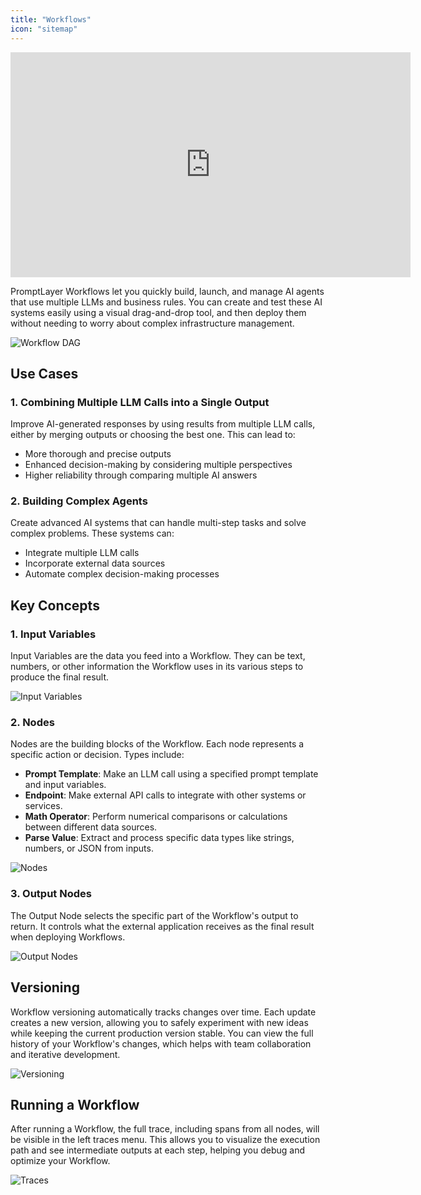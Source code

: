 ```yaml
---
title: "Workflows"
icon: "sitemap"
---
```


<iframe
  width="640"
  height="360"
  src="https://www.youtube.com/embed/jidwFuKL5tg"
  title="YouTube video player"
  frameborder="0"
  allow="accelerometer; autoplay; clipboard-write; encrypted-media; gyroscope; picture-in-picture"
  allowfullscreen
></iframe>

PromptLayer Workflows let you quickly build, launch, and manage AI agents that use multiple LLMs and business rules. You can create and test these AI systems easily using a visual drag-and-drop tool, and then deploy them without needing to worry about complex infrastructure management.

![Workflow DAG](/images/workflows/workflow-dag.png)

## Use Cases

### 1. **Combining Multiple LLM Calls into a Single Output**
Improve AI-generated responses by using results from multiple LLM calls, either by merging outputs or choosing the best one. This can lead to:
- More thorough and precise outputs
- Enhanced decision-making by considering multiple perspectives
- Higher reliability through comparing multiple AI answers

### 2. **Building Complex Agents**
Create advanced AI systems that can handle multi-step tasks and solve complex problems. These systems can:
- Integrate multiple LLM calls
- Incorporate external data sources
- Automate complex decision-making processes

## Key Concepts

### 1. Input Variables
Input Variables are the data you feed into a Workflow. They can be text, numbers, or other information the Workflow uses in its various steps to produce the final result.

![Input Variables](/images/workflows/input-variables.png)

### 2. Nodes
Nodes are the building blocks of the Workflow. Each node represents a specific action or decision. Types include:

- **Prompt Template**: Make an LLM call using a specified prompt template and input variables.
- **Endpoint**: Make external API calls to integrate with other systems or services.
- **Math Operator**: Perform numerical comparisons or calculations between different data sources.
- **Parse Value**: Extract and process specific data types like strings, numbers, or JSON from inputs.

![Nodes](/images/workflows/nodes.png)

### 3. Output Nodes
The Output Node selects the specific part of the Workflow's output to return. It controls what the external application receives as the final result when deploying Workflows.

![Output Nodes](/images/workflows/output-node.png)

## Versioning

Workflow versioning automatically tracks changes over time. Each update creates a new version, allowing you to safely experiment with new ideas while keeping the current production version stable. You can view the full history of your Workflow's changes, which helps with team collaboration and iterative development.

![Versioning](/images/workflows/versions.png)

## Running a Workflow

After running a Workflow, the full trace, including spans from all nodes, will be visible in the left traces menu. This allows you to visualize the execution path and see intermediate outputs at each step, helping you debug and optimize your Workflow.

![Traces](/images/workflows/spans.png)
